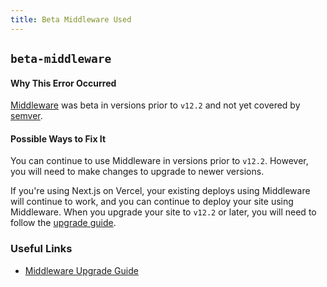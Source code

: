 ```yaml
---
title: Beta Middleware Used
---
```


## `beta-middleware`

#### Why This Error Occurred

[Middleware](https://nextjs.org/docs/advanced-features/middleware) was beta in versions prior to `v12.2` and not yet covered by [semver](https://semver.org/).

#### Possible Ways to Fix It

You can continue to use Middleware in versions prior to `v12.2`. However, you will need to make changes to upgrade to newer versions.

If you're using Next.js on Vercel, your existing deploys using Middleware will continue to work, and you can continue to deploy your site using Middleware. When you upgrade your site to `v12.2` or later, you will need to follow the [upgrade guide](https://nextjs.org/docs/messages/middleware-upgrade-guide).

### Useful Links

- [Middleware Upgrade Guide](https://nextjs.org/docs/messages/middleware-upgrade-guide)
